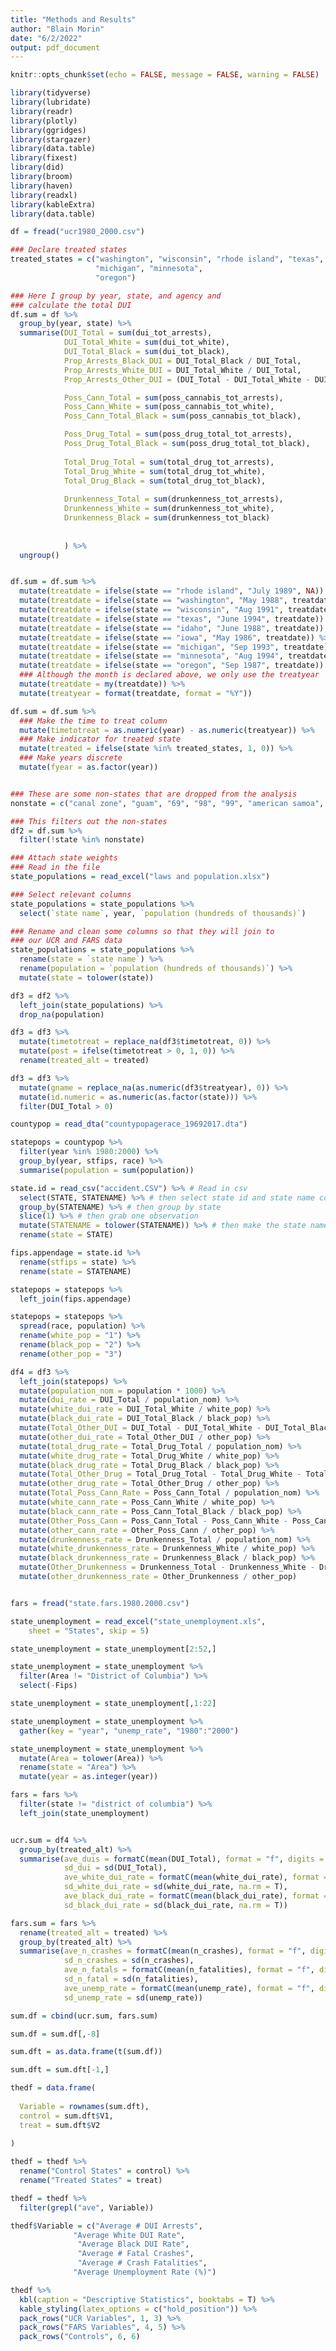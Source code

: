 ```yaml
---
title: "Methods and Results"
author: "Blain Morin"
date: "6/2/2022"
output: pdf_document
---
```


```r

knitr::opts_chunk$set(echo = FALSE, message = FALSE, warning = FALSE)

library(tidyverse)
library(lubridate)
library(readr)
library(plotly)
library(ggridges)
library(stargazer)
library(data.table) 
library(fixest) 
library(did)
library(broom)
library(haven)
library(readxl)
library(kableExtra)
library(data.table)

df = fread("ucr1980_2000.csv")

```


```r

### Declare treated states
treated_states = c("washington", "wisconsin", "rhode island", "texas", "idaho", "iowa",
                   "michigan", "minnesota",
                   "oregon")

### Here I group by year, state, and agency and
### calculate the total DUI
df.sum = df %>%
  group_by(year, state) %>%
  summarise(DUI_Total = sum(dui_tot_arrests),
            DUI_Total_White = sum(dui_tot_white),
            DUI_Total_Black = sum(dui_tot_black),
            Prop_Arrests_Black_DUI = DUI_Total_Black / DUI_Total,
            Prop_Arrests_White_DUI = DUI_Total_White / DUI_Total,
            Prop_Arrests_Other_DUI = (DUI_Total - DUI_Total_White - DUI_Total_Black) / DUI_Total,

            Poss_Cann_Total = sum(poss_cannabis_tot_arrests),
            Poss_Cann_White = sum(poss_cannabis_tot_white),
            Poss_Cann_Total_Black = sum(poss_cannabis_tot_black),

            Poss_Drug_Total = sum(poss_drug_total_tot_arrests),
            Poss_Drug_Total_Black = sum(poss_drug_total_tot_black),
            
            Total_Drug_Total = sum(total_drug_tot_arrests),
            Total_Drug_White = sum(total_drug_tot_white),
            Total_Drug_Black = sum(total_drug_tot_black),
            
            Drunkenness_Total = sum(drunkenness_tot_arrests),
            Drunkenness_White = sum(drunkenness_tot_white),
            Drunkenness_Black = sum(drunkenness_tot_black)
            
            
            ) %>%
  ungroup()


df.sum = df.sum %>%
  mutate(treatdate = ifelse(state == "rhode island", "July 1989", NA)) %>%
  mutate(treatdate = ifelse(state == "washington", "May 1988", treatdate)) %>%
  mutate(treatdate = ifelse(state == "wisconsin", "Aug 1991", treatdate)) %>%
  mutate(treatdate = ifelse(state == "texas", "June 1994", treatdate)) %>%
  mutate(treatdate = ifelse(state == "idaho", "June 1988", treatdate)) %>%
  mutate(treatdate = ifelse(state == "iowa", "May 1986", treatdate)) %>%
  mutate(treatdate = ifelse(state == "michigan", "Sep 1993", treatdate)) %>%
  mutate(treatdate = ifelse(state == "minnesota", "Aug 1994", treatdate)) %>%
  mutate(treatdate = ifelse(state == "oregon", "Sep 1987", treatdate)) %>%
  ### Although the month is declared above, we only use the treatyear
  mutate(treatdate = my(treatdate)) %>%
  mutate(treatyear = format(treatdate, format = "%Y"))

df.sum = df.sum %>%
  ### Make the time to treat column
  mutate(timetotreat = as.numeric(year) - as.numeric(treatyear)) %>%
  ### Make indicator for treated state
  mutate(treated = ifelse(state %in% treated_states, 1, 0)) %>%
  ### Make years discrete
  mutate(fyear = as.factor(year)) 


### These are some non-states that are dropped from the analysis
nonstate = c("canal zone", "guam", "69", "98", "99", "american samoa", "virgin islands", "puerto rico")

### This filters out the non-states
df2 = df.sum %>%
  filter(!state %in% nonstate)

### Attach state weights
### Read in the file
state_populations = read_excel("laws and population.xlsx")

### Select relevant columns
state_populations = state_populations %>%
  select(`state name`, year, `population (hundreds of thousands)`)

### Rename and clean some columns so that they will join to 
### our UCR and FARS data
state_populations = state_populations %>%
  rename(state = `state name`) %>%
  rename(population = `population (hundreds of thousands)`) %>%
  mutate(state = tolower(state))

df3 = df2 %>%
  left_join(state_populations) %>%
  drop_na(population) 

df3 = df3 %>%
  mutate(timetotreat = replace_na(df3$timetotreat, 0)) %>%
  mutate(post = ifelse(timetotreat > 0, 1, 0)) %>%
  rename(treated_alt = treated)

df3 = df3 %>%
  mutate(gname = replace_na(as.numeric(df3$treatyear), 0)) %>%
  mutate(id.numeric = as.numeric(as.factor(state))) %>%
  filter(DUI_Total > 0)

countypop = read_dta("countypopagerace_19692017.dta")

statepops = countypop %>%
  filter(year %in% 1980:2000) %>%
  group_by(year, stfips, race) %>%
  summarise(population = sum(population))

state.id = read_csv("accident.CSV") %>% # Read in csv
  select(STATE, STATENAME) %>% # then select state id and state name columns
  group_by(STATENAME) %>% # then group by state
  slice(1) %>% # then grab one observation
  mutate(STATENAME = tolower(STATENAME)) %>% # then make the state names lowercase
  rename(state = STATE) 

fips.appendage = state.id %>%
  rename(stfips = state) %>%
  rename(state = STATENAME)

statepops = statepops %>%
  left_join(fips.appendage)

statepops = statepops %>%
  spread(race, population) %>%
  rename(white_pop = "1") %>%
  rename(black_pop = "2") %>%
  rename(other_pop = "3")

df4 = df3 %>%
  left_join(statepops) %>%
  mutate(population_nom = population * 1000) %>%
  mutate(dui_rate = DUI_Total / population_nom) %>%
  mutate(white_dui_rate = DUI_Total_White / white_pop) %>%
  mutate(black_dui_rate = DUI_Total_Black / black_pop) %>%
  mutate(Total_Other_DUI = DUI_Total - DUI_Total_White - DUI_Total_Black) %>%
  mutate(other_dui_rate = Total_Other_DUI / other_pop) %>%
  mutate(total_drug_rate = Total_Drug_Total / population_nom) %>%
  mutate(white_drug_rate = Total_Drug_White / white_pop) %>%
  mutate(black_drug_rate = Total_Drug_Black / black_pop) %>%
  mutate(Total_Other_Drug = Total_Drug_Total - Total_Drug_White - Total_Drug_Black) %>%
  mutate(other_drug_rate = Total_Other_Drug / other_pop) %>%
  mutate(Total_Poss_Cann_Rate = Poss_Cann_Total / population_nom) %>%
  mutate(white_cann_rate = Poss_Cann_White / white_pop) %>%
  mutate(black_cann_rate = Poss_Cann_Total_Black / black_pop) %>%
  mutate(Other_Poss_Cann = Poss_Cann_Total - Poss_Cann_White - Poss_Cann_Total_Black) %>%
  mutate(other_cann_rate = Other_Poss_Cann / other_pop) %>%
  mutate(drunkenness_rate = Drunkenness_Total / population_nom) %>%
  mutate(white_drunkenness_rate = Drunkenness_White / white_pop) %>%
  mutate(black_drunkenness_rate = Drunkenness_Black / black_pop) %>%
  mutate(Other_Drunkenness = Drunkenness_Total - Drunkenness_White - Drunkenness_Black) %>%
  mutate(other_drunkenness_rate = Other_Drunkenness / other_pop)



```


```r

fars = fread("state.fars.1980.2000.csv")

state_unemployment = read_excel("state_unemployment.xls", 
    sheet = "States", skip = 5)

state_unemployment = state_unemployment[2:52,]

state_unemployment = state_unemployment %>%
  filter(Area != "District of Columbia") %>%
  select(-Fips)

state_unemployment = state_unemployment[,1:22]

state_unemployment = state_unemployment %>%
  gather(key = "year", "unemp_rate", "1980":"2000")

state_unemployment = state_unemployment %>%
  mutate(Area = tolower(Area)) %>%
  rename(state = "Area") %>%
  mutate(year = as.integer(year))

fars = fars %>%
  filter(state != "district of columbia") %>%
  left_join(state_unemployment)


ucr.sum = df4 %>%
  group_by(treated_alt) %>%
  summarise(ave_duis = formatC(mean(DUI_Total), format = "f", digits = 2),
            sd_dui = sd(DUI_Total),
            ave_white_dui_rate = formatC(mean(white_dui_rate), format = "f", digits = 4),
            sd_white_dui_rate = sd(white_dui_rate, na.rm = T),
            ave_black_dui_rate = formatC(mean(black_dui_rate), format = "f", digits = 4),
            sd_black_dui_rate = sd(black_dui_rate, na.rm = T))

fars.sum = fars %>%
  rename(treated_alt = treated) %>%
  group_by(treated_alt) %>%
  summarise(ave_n_crashes = formatC(mean(n_crashes), format = "f", digits = 2),
            sd_n_crashes = sd(n_crashes),
            ave_n_fatals = formatC(mean(n_fatalities), format = "f", digits = 2),
            sd_n_fatal = sd(n_fatalities),
            ave_unemp_rate = formatC(mean(unemp_rate), format = "f", digits = 2),
            sd_unemp_rate = sd(unemp_rate))

sum.df = cbind(ucr.sum, fars.sum)

sum.df = sum.df[,-8]

sum.dft = as.data.frame(t(sum.df))

sum.dft = sum.dft[-1,]

thedf = data.frame(
  
  Variable = rownames(sum.dft),
  control = sum.dft$V1,
  treat = sum.dft$V2
  
)

thedf = thedf %>%
  rename("Control States" = control) %>%
  rename("Treated States" = treat)

thedf = thedf %>%
  filter(grepl("ave", Variable))

thedf$Variable = c("Average # DUI Arrests",
              "Average White DUI Rate",
               "Average Black DUI Rate",
               "Average # Fatal Crashes",
               "Average # Crash Fatalities",
              "Average Unemployment Rate (%)")

thedf %>%
  kbl(caption = "Descriptive Statistics", booktabs = T) %>%
  kable_styling(latex_options = c("hold_position")) %>%
  pack_rows("UCR Variables", 1, 3) %>%
  pack_rows("FARS Variables", 4, 5) %>%
  pack_rows("Controls", 6, 6)



```


```r




```




